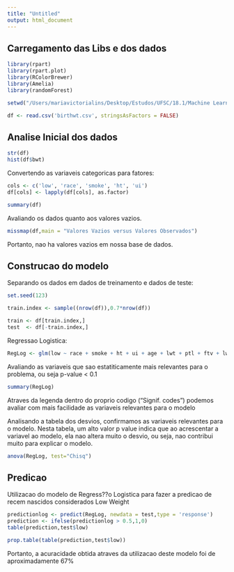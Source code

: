 ```yaml
---
title: "Untitled"
output: html_document
---
```


## Carregamento das Libs e dos dados
```r
library(rpart)
library(rpart.plot)
library(RColorBrewer)
library(Amelia)
library(randomForest)

setwd("/Users/mariavictorialins/Desktop/Estudos/UFSC/18.1/Machine Learning/EPSMLRepo-master/Data")

df <- read.csv('birthwt.csv', stringsAsFactors = FALSE)
```

## Analise Inicial dos dados

```r
str(df)
hist(df$bwt)
```

Convertendo as variaveis categoricas para fatores:
```r
cols <- c('low', 'race', 'smoke', 'ht', 'ui')
df[cols] <- lapply(df[cols], as.factor)
```

```r
summary(df)
```

Avaliando os dados quanto aos valores vazios.

```r
missmap(df,main = "Valores Vazios versus Valores Observados")
```

Portanto, nao ha valores vazios em nossa base de dados.

## Construcao do modelo

Separando os dados em dados de treinamento e dados de teste:

```r
set.seed(123)

train.index <- sample((nrow(df)),0.7*nrow(df))

train <- df[train.index,]
test  <- df[-train.index,]
```

Regressao Logistica:
```r
RegLog <- glm(low ~ race + smoke + ht + ui + age + lwt + ptl + ftv + lwt, data = train, family = binomial(link = "logit"))
```

Avaliando as variaveis que sao estatiticamente mais relevantes para o problema, ou seja p-value < 0.1
```r
summary(RegLog)
```

Atraves da legenda dentro do proprio codigo ("Signif. codes") podemos avaliar com mais facilidade as variaveis relevantes para o modelo

Analisando a tabela dos desvios, confirmamos as variaveis relevantes para o modelo. Nesta tabela, um alto valor p value indica que ao acrescentar a variavel ao modelo, ela nao altera muito o desvio, ou seja, nao contribui muito para explicar o modelo.
```r
anova(RegLog, test="Chisq")
```

## Predicao 

Utilizacao do modelo de Regress??o Logistica para fazer a predicao de recem nascidos considerados Low Weight
```r
predictionlog <- predict(RegLog, newdata = test,type = 'response')
prediction <- ifelse(predictionlog > 0.5,1,0)
table(prediction,test$low)

prop.table(table(prediction,test$low))
```

Portanto, a acuracidade obtida atraves da utilizacao deste modelo foi de aproximadamente 67%